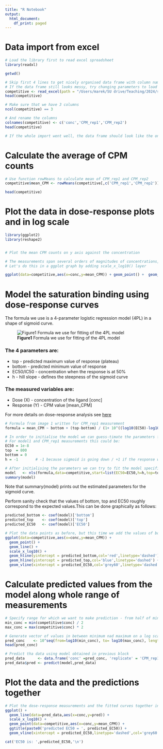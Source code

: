 ```yaml
---
title: "R Notebook"
output:
  html_document:
    df_print: paged
---
```


# Data import from excel

```r

# Load the library first to read excel spreadsheet
library(readxl)

getwd()

# Skip first 4 lines to get nicely organised data frame with column names
# If the data frame still looks messy, try changing parameters to load the data to end up with table such as below
competitive <- read_excel(path = "/Users/marek/SU drive/Teaching/2024/statistical analysis in R/receptor_binding_lab/Receptor binding lab data- raw data.xlsx",sheet=2,skip=4)
head(competitive)

# Make sure that we have 3 columns
ncol(competitive) == 3

# And rename the columns
colnames(competitive) <- c('conc','CPM_rep1','CPM_rep2')
head(competitive)

# If the whole import went well, the data frame should look like the one below: 
```

# Calculate the average of CPM counts

```r
# Use function rowMeans to calculate mean of CPM_rep1 and CPM_rep2
competitive$mean_CPM <- rowMeans(competitive[,c('CPM_rep1','CPM_rep2')])

head(competitive)

```


# Plot the data in dose-response plots and in log scale

```r
library(ggplot2)
library(reshape2)


# Plot the mean CPM counts on y axis against the concentration

# The measurements span several orders of magnitudes of concentrations, and in such case it's better to log10 transform the concentration to better capture the response in binding to the concentration
# Let's do this in a ggplot graph by adding scale_x_log10() layer

ggplot(data=competitive,aes(x=conc,y=mean_CPM)) + geom_point() +  geom_line() + scale_x_log10()
```

# Model the saturation binding using dose-response curves

The formula we use is a 4-parameter logistic regression model (4PL) in a shape of sigmoid curve.

![**Figure1** Formula we use for fitting of the 4PL model](./dose_response_equation.png)

### The 4 parameters are:

-   top - predicted maximum value of response (plateau)
-   bottom - predicted minimum value of response
-   EC50/IC50 - concentration when the response is at 50%
-   h - hill slope - defines the steepness of the sigmoid curve

### The measured variables are:

-   Dose (X) - concentration of the ligand [conc]
-   Response (Y) - CPM value [mean_CPM]

For more details on dose-response analysis see [here](https://www.graphpad.com/support/faq/how-do-i-perform-a-dose-response-experiment/)

```r
# Formula from image 1 written for CPM_rep1 measurement
formula = mean_CPM ~ bottom + (top-bottom) / (1+ 10^((log10(EC50)-log10(conc))*h))

# In order to initialise the model we can guess-timate the parameters from the curves
# For model1 and CPM_rep1 measurements this could be:
EC50 = 1e-8
top  = 800
bottom = 0
h = -1        # -1 because sigmoid is going down / +1 if the response was going up

# After initialising the parameters we can try to fit the model specified by formula with the actual measurements
model   <- nls(formula,data=competitive,start=list(EC50=EC50,h=h,top=top,bottom=bottom))
summary(model)
```

Note that summary(model) prints out the estimated parameters for the sigmoid curve.

Perform sanity check that the values of bottom, top and EC50 roughly correspond to the expected values.This can be done graphically as follows:

```r
predicted_bottom <- coef(model)['bottom']
predicted_top    <- coef(model)['top']
predicted_EC50   <- coef(model)['EC50']

# Plot the data points as before, but this time we add the values of bottom, top and EC50 as horizontal/vertial lines
ggplot(data=competitive,aes(x=conc,y=mean_CPM)) + 
  geom_point() +  
  geom_line() + 
  scale_x_log10() + 
  geom_hline(yintercept = predicted_bottom,col='red',linetype='dashed') +
  geom_hline(yintercept = predicted_top,col='blue',linetype='dashed') + 
  geom_vline(xintercept = predicted_EC50,col='grey60',linetype='dashed')


```



# Calculate predicted values from the model along whole range of measurements

```r
# Specify range for which we want to make prediction - from half of minimum value to double the maximum value
min_conc = min(competitive$conc) / 2
max_conc = max(competitive$conc) * 2

# Generate vector of values in between minimum nad maximum on a log scale
pred_conc    <- 10^seq(from=log10(min_conc), to= log10(max_conc), length.out=200)
head(pred_conc)

# Predict tha data using model obtained in previous block
pred_data      <- data.frame('conc' =pred_conc, 'replicate' = 'CPM_rep1')
pred_data$pred <- predict(model,pred_data)
```

# Plot the data and the predictions together

```r
# Plot the dose-response measurements and the fitted curves together in a single plot
ggplot() + 
  geom_line(data=pred_data,aes(x=conc,y=pred)) + 
  scale_x_log10() + 
  geom_point(data=competitive,aes(x=conc,y=mean_CPM)) + 
  ggtitle(paste0('predicted EC50 = ', predicted_EC50)) + 
  geom_vline(xintercept = predicted_EC50,linetype='dashed',col='grey60')

```




```r
cat('EC50 is: ',predicted_EC50,'\n')


```
